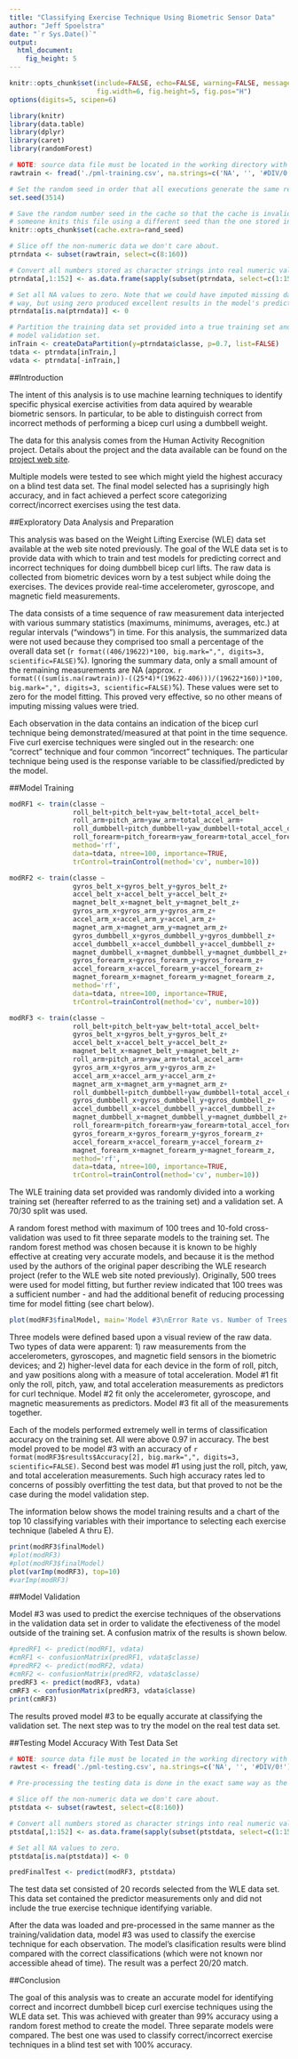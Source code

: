 ```yaml
---
title: "Classifying Exercise Technique Using Biometric Sensor Data"
author: "Jeff Spoelstra"
date: "`r Sys.Date()`"
output: 
  html_document: 
    fig_height: 5
---
```


```r
knitr::opts_chunk$set(include=FALSE, echo=FALSE, warning=FALSE, message=FALSE,
                      fig.width=6, fig.height=5, fig.pos="H")
options(digits=5, scipen=6)
```
```r
library(knitr)
library(data.table)
library(dplyr)
library(caret)
library(randomForest)
```
```r
# NOTE: source data file must be located in the working directory with the .Rmd file.
rawtrain <- fread('./pml-training.csv', na.strings=c('NA', '', '#DIV/0!'))
```
```r
# Set the random seed in order that all executions generate the same results.
set.seed(3514)

# Save the random number seed in the cache so that the cache is invalidated if
# someone knits this file using a different seed than the one stored in the cache.
knitr::opts_chunk$set(cache.extra=rand_seed)

# Slice off the non-numeric data we don't care about.
ptrndata <- subset(rawtrain, select=c(8:160))

# Convert all numbers stored as character strings into real numeric values.
ptrndata[,1:152] <- as.data.frame(sapply(subset(ptrndata, select=c(1:152)), as.numeric))

# Set all NA values to zero. Note that we could have imputed missing data in some
# way, but using zero produced excellent results in the model's prediction accuracy.
ptrndata[is.na(ptrndata)] <- 0

# Partition the training data set provided into a true training set and a 
# model validation set.
inTrain <- createDataPartition(y=ptrndata$classe, p=0.7, list=FALSE)
tdata <- ptrndata[inTrain,]
vdata <- ptrndata[-inTrain,]
```

##Introduction

The intent of this analysis is to use machine learning techniques to identify specific physical exercise activities from data aquired by wearable biometric sensors. In particular, to be able to distinguish correct from incorrect methods of performing a bicep curl using a dumbbell weight.

The data for this analysis comes from the Human Activity Recognition project. Details about the project and the data available can be found on the [project web site](http://groupware.les.inf.puc-rio.br/har).

Multiple models were tested to see which might yield the highest accuracy on a blind test data set. The final model selected has a suprisingly high accuracy, and in fact achieved a perfect score categorizing correct/incorrect exercises using the test data.

##Exploratory Data Analysis and Preparation

This analysis was based on the Weight Lifting Exercise (WLE) data set available at the web site noted previously. The goal of the WLE data set is to provide data with which to train and test models for predicting correct and incorrect techniques for doing dumbbell bicep curl lifts. The raw data is collected from biometric devices worn by a test subject while doing the exercises. The devices provide real-time accelerometer, gyroscope, and magnetic field measurements.

The data consists of a time sequence of raw measurement data interjected with various summary statistics (maximums, minimums, averages, etc.) at regular intervals ("windows") in time. For this analysis, the summarized data were not used because they comprised too small a percentage of the overall data set (`r format((406/19622)*100, big.mark=",", digits=3, scientific=FALSE)`%). Ignoring the summary data, only a small amount of the remaining measurements are NA (approx. `r format(((sum(is.na(rawtrain))-((25*4)*(19622-406)))/(19622*160))*100, big.mark=",", digits=3, scientific=FALSE)`%). These values were set to zero for the model fitting. This proved very effective, so no other means of imputing missing values were tried.

Each observation in the data contains an indication of the bicep curl technique being demonstrated/measured at that point in the time sequence. Five curl exercise techniques were singled out in the research: one "correct" technique and four common "incorrect" techniques. The particular technique being used is the response variable to be classified/predicted by the model. 

##Model Training
```r
modRF1 <- train(classe ~ 
                roll_belt+pitch_belt+yaw_belt+total_accel_belt+
                roll_arm+pitch_arm+yaw_arm+total_accel_arm+
                roll_dumbbell+pitch_dumbbell+yaw_dumbbell+total_accel_dumbbell+
                roll_forearm+pitch_forearm+yaw_forearm+total_accel_forearm,
                method='rf', 
                data=tdata, ntree=100, importance=TRUE, 
                trControl=trainControl(method='cv', number=10))
```
```r
modRF2 <- train(classe ~ 
                gyros_belt_x+gyros_belt_y+gyros_belt_z+
                accel_belt_x+accel_belt_y+accel_belt_z+
                magnet_belt_x+magnet_belt_y+magnet_belt_z+
                gyros_arm_x+gyros_arm_y+gyros_arm_z+
                accel_arm_x+accel_arm_y+accel_arm_z+
                magnet_arm_x+magnet_arm_y+magnet_arm_z+
                gyros_dumbbell_x+gyros_dumbbell_y+gyros_dumbbell_z+
                accel_dumbbell_x+accel_dumbbell_y+accel_dumbbell_z+
                magnet_dumbbell_x+magnet_dumbbell_y+magnet_dumbbell_z+
                gyros_forearm_x+gyros_forearm_y+gyros_forearm_z+
                accel_forearm_x+accel_forearm_y+accel_forearm_z+
                magnet_forearm_x+magnet_forearm_y+magnet_forearm_z,
                method='rf', 
                data=tdata, ntree=100, importance=TRUE, 
                trControl=trainControl(method='cv', number=10))
```
```r
modRF3 <- train(classe ~ 
                roll_belt+pitch_belt+yaw_belt+total_accel_belt+
                gyros_belt_x+gyros_belt_y+gyros_belt_z+
                accel_belt_x+accel_belt_y+accel_belt_z+
                magnet_belt_x+magnet_belt_y+magnet_belt_z+
                roll_arm+pitch_arm+yaw_arm+total_accel_arm+
                gyros_arm_x+gyros_arm_y+gyros_arm_z+
                accel_arm_x+accel_arm_y+accel_arm_z+
                magnet_arm_x+magnet_arm_y+magnet_arm_z+
                roll_dumbbell+pitch_dumbbell+yaw_dumbbell+total_accel_dumbbell+
                gyros_dumbbell_x+gyros_dumbbell_y+gyros_dumbbell_z+
                accel_dumbbell_x+accel_dumbbell_y+accel_dumbbell_z+
                magnet_dumbbell_x+magnet_dumbbell_y+magnet_dumbbell_z+
                roll_forearm+pitch_forearm+yaw_forearm+total_accel_forearm+
                gyros_forearm_x+gyros_forearm_y+gyros_forearm_z+
                accel_forearm_x+accel_forearm_y+accel_forearm_z+
                magnet_forearm_x+magnet_forearm_y+magnet_forearm_z,
                method='rf', 
                data=tdata, ntree=100, importance=TRUE, 
                trControl=trainControl(method='cv', number=10))
```

The WLE training data set provided was randomly divided into a working training set (hereafter referred to as the training set) and a validation set. A 70/30 split was used.

A random forest method with maximum of 100 trees and 10-fold cross-validation was used to fit three separate models to the training set. The random forest method was chosen because it is known to be highly effective at creating very accurate models, and because it is the method used by the authors of the original paper describing the WLE research project (refer to the WLE web site noted previously). Originally, 500 trees were used for model fitting, but further review indicated that 100 trees was a sufficient number - and had the additional benefit of reducing processing time for model fitting (see chart below).

```r
plot(modRF3$finalModel, main='Model #3\nError Rate vs. Number of Trees Used')
```

Three models were defined based upon a visual review of the raw data. Two types of data were apparent: 1) raw measurements from the accelerometers, gyroscopes, and magnetic field sensors in the biometric devices; and 2) higher-level data for each device in the form of roll, pitch, and yaw positions along with a measure of total acceleration. Model #1 fit only the roll, pitch, yaw, and total acceleration measurements as predictors for curl technique. Model #2 fit only the accelerometer, gyroscope, and magnetic measurements as predictors. Model #3 fit all of the measurements together.

Each of the models performed extremely well in terms of classification accuracy on the training set. All were above 0.97 in accuracy. The best model proved to be model #3 with an accuracy of `r format(modRF3$results$Accuracy[2], big.mark=",", digits=3, scientific=FALSE)`. Second best was model #1 using just the roll, pitch, yaw, and total acceleration measurements. Such high accuracy rates led to concerns of possibly overfitting the test data, but that proved to not be the case during the model validation step.

The information below shows the model training results and a chart of the top 10 classifying variables with their importance to selecting each exercise technique (labeled A thru E).

```r
print(modRF3$finalModel)
#plot(modRF3)
#plot(modRF3$finalModel)
plot(varImp(modRF3), top=10)
#varImp(modRF3)
```

##Model Validation

Model #3 was used to predict the exercise techniques of the observations in the validation data set in order to validate the efectiveness of the model outside of the training set. A confusion matrix of the results is shown below.

```r
#predRF1 <- predict(modRF1, vdata)
#cmRF1 <- confusionMatrix(predRF1, vdata$classe)
#predRF2 <- predict(modRF2, vdata)
#cmRF2 <- confusionMatrix(predRF2, vdata$classe)
predRF3 <- predict(modRF3, vdata)
cmRF3 <- confusionMatrix(predRF3, vdata$classe)
print(cmRF3)
```

The results proved model #3 to be equally accurate at classifying the validation set. The next step was to try the model on the real test data set.

##Testing Model Accuracy With Test Data Set
```r
# NOTE: source data file must be located in the working directory with the .Rmd file.
rawtest <- fread('./pml-testing.csv', na.strings=c('NA', '', '#DIV/0!'))
```
```r
# Pre-processing the testing data is done in the exact same way as the training data.

# Slice off the non-numeric data we don't care about.
ptstdata <- subset(rawtest, select=c(8:160))

# Convert all numbers stored as character strings into real numeric values.
ptstdata[,1:152] <- as.data.frame(sapply(subset(ptstdata, select=c(1:152)), as.numeric))

# Set all NA values to zero.
ptstdata[is.na(ptstdata)] <- 0
```
```r
predFinalTest <- predict(modRF3, ptstdata)
```

The test data set consisted of 20 records selected from the WLE data set. This data set contained the predictor measurements only and did not include the true exercise technique identifying variable.

After the data was loaded and pre-processed in the same manner as the training/validation data, model #3 was used to classify the exercise technique for each observation. The model's clasification results were blind compared with the correct classifications (which were not known nor accessible ahead of time). The result was a perfect 20/20 match.

##Conclusion

The goal of this analysis was to create an accurate model for identifying correct and incorrect dumbbell bicep curl exercise techniques using the WLE data set. This was achieved with greater than 99% accuracy using a random forest method to create the model. Three separate models were compared. The best one was used to classify correct/incorrect exercise techniques in a blind test set with 100% accuracy.